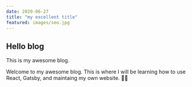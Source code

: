 ```yaml
---
date: 2020-06-27
title: "my excellent title"
featured: images/seo.jpg
---
```



<Layout>

<section className="postStyles">

# Hello blog

This is my awesome blog.

Welcome to my awesome blog. This is where I will be learning how to use React, Gatsby, and maintaing my own website. 🏴‍☠️

</section>

</Layout>